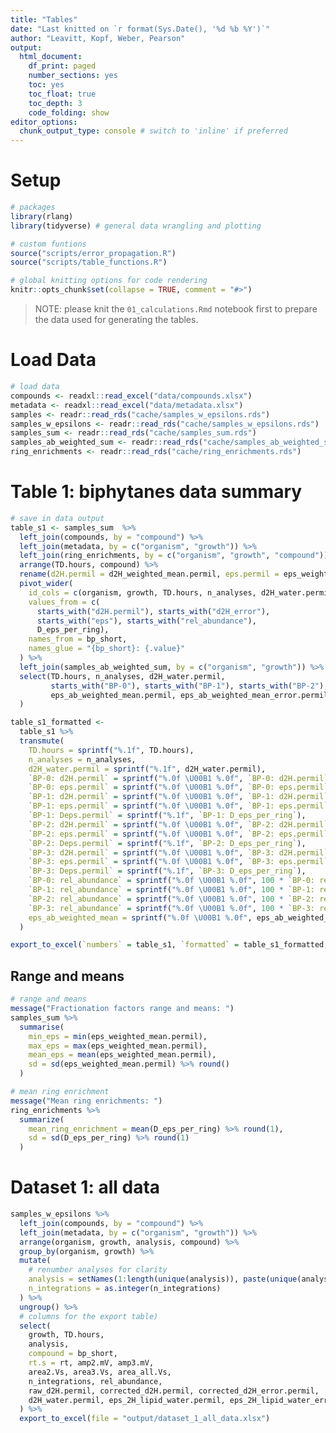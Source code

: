 ```yaml
---
title: "Tables"
date: "Last knitted on `r format(Sys.Date(), '%d %b %Y')`"
author: "Leavitt, Kopf, Weber, Pearson"
output:
  html_document: 
    df_print: paged
    number_sections: yes
    toc: yes
    toc_float: true
    toc_depth: 3
    code_folding: show
editor_options:
  chunk_output_type: console # switch to 'inline' if preferred
---
```


# Setup

```r
# packages
library(rlang)
library(tidyverse) # general data wrangling and plotting

# custom funtions
source("scripts/error_propagation.R")
source("scripts/table_functions.R")

# global knitting options for code rendering
knitr::opts_chunk$set(collapse = TRUE, comment = "#>")
```

> NOTE: please knit the `01_calculations.Rmd` notebook first to prepare the data used for generating the tables.


# Load Data

```r
# load data
compounds <- readxl::read_excel("data/compounds.xlsx")
metadata <- readxl::read_excel("data/metadata.xlsx")
samples <- readr::read_rds("cache/samples_w_epsilons.rds") 
samples_w_epsilons <- readr::read_rds("cache/samples_w_epsilons.rds")
samples_sum <- readr::read_rds("cache/samples_sum.rds")
samples_ab_weighted_sum <- readr::read_rds("cache/samples_ab_weighted_sum.rds")
ring_enrichments <- readr::read_rds("cache/ring_enrichments.rds")
```

# Table 1: biphytanes data summary

```r
# save in data output
table_s1 <- samples_sum  %>%
  left_join(compounds, by = "compound") %>%
  left_join(metadata, by = c("organism", "growth")) %>%
  left_join(ring_enrichments, by = c("organism", "growth", "compound")) %>%
  arrange(TD.hours, compound) %>%
  rename(d2H.permil = d2H_weighted_mean.permil, eps.permil = eps_weighted_mean.permil) %>%
  pivot_wider(
    id_cols = c(organism, growth, TD.hours, n_analyses, d2H_water.permil),
    values_from = c(
      starts_with("d2H.permil"), starts_with("d2H_error"),
      starts_with("eps"), starts_with("rel_abundance"), 
      D_eps_per_ring),
    names_from = bp_short,
    names_glue = "{bp_short}: {.value}"
  ) %>%
  left_join(samples_ab_weighted_sum, by = c("organism", "growth")) %>%
  select(TD.hours, n_analyses, d2H_water.permil, 
         starts_with("BP-0"), starts_with("BP-1"), starts_with("BP-2"), starts_with("BP-3"),
         eps_ab_weighted_mean.permil, eps_ab_weighted_mean_error.permil
  )

table_s1_formatted <-
  table_s1 %>% 
  transmute(
    TD.hours = sprintf("%.1f", TD.hours),
    n_analyses = n_analyses,
    d2H_water.permil = sprintf("%.1f", d2H_water.permil),
    `BP-0: d2H.permil` = sprintf("%.0f \U00B1 %.0f", `BP-0: d2H.permil`,  `BP-0: d2H_error.permil`),
    `BP-0: eps.permil` = sprintf("%.0f \U00B1 %.0f", `BP-0: eps.permil`,  `BP-0: eps_error.permil`),
    `BP-1: d2H.permil` = sprintf("%.0f \U00B1 %.0f", `BP-1: d2H.permil`,  `BP-1: d2H_error.permil`),
    `BP-1: eps.permil` = sprintf("%.0f \U00B1 %.0f", `BP-1: eps.permil`,  `BP-1: eps_error.permil`),
    `BP-1: Deps.permil` = sprintf("%.1f", `BP-1: D_eps_per_ring`),
    `BP-2: d2H.permil` = sprintf("%.0f \U00B1 %.0f", `BP-2: d2H.permil`,  `BP-2: d2H_error.permil`),
    `BP-2: eps.permil` = sprintf("%.0f \U00B1 %.0f", `BP-2: eps.permil`,  `BP-2: eps_error.permil`),
    `BP-2: Deps.permil` = sprintf("%.1f", `BP-2: D_eps_per_ring`),
    `BP-3: d2H.permil` = sprintf("%.0f \U00B1 %.0f", `BP-3: d2H.permil`,  `BP-3: d2H_error.permil`),
    `BP-3: eps.permil` = sprintf("%.0f \U00B1 %.0f", `BP-3: eps.permil`,  `BP-3: eps_error.permil`),
    `BP-3: Deps.permil` = sprintf("%.1f", `BP-3: D_eps_per_ring`),
    `BP-0: rel_abundance` = sprintf("%.0f \U00B1 %.0f", 100 * `BP-0: rel_abundance_mean`, 100 * `BP-0: rel_abundance_error`),
    `BP-1: rel_abundance` = sprintf("%.0f \U00B1 %.0f", 100 * `BP-1: rel_abundance_mean`, 100 * `BP-1: rel_abundance_error`),
    `BP-2: rel_abundance` = sprintf("%.0f \U00B1 %.0f", 100 * `BP-2: rel_abundance_mean`, 100 * `BP-2: rel_abundance_error`),
    `BP-3: rel_abundance` = sprintf("%.0f \U00B1 %.0f", 100 * `BP-3: rel_abundance_mean`, 100 * `BP-3: rel_abundance_error`),
    eps_ab_weighted_mean = sprintf("%.0f \U00B1 %.0f", eps_ab_weighted_mean.permil, eps_ab_weighted_mean_error.permil)
  )

export_to_excel(`numbers` = table_s1, `formatted` = table_s1_formatted, file = "output/table_1_data_summary.xlsx")
```

## Range and means

```r
# range and means
message("Fractionation factors range and means: ")
samples_sum %>%
  summarise(
    min_eps = min(eps_weighted_mean.permil), 
    max_eps = max(eps_weighted_mean.permil), 
    mean_eps = mean(eps_weighted_mean.permil), 
    sd = sd(eps_weighted_mean.permil) %>% round()
  )

# mean ring enrichment
message("Mean ring enrichments: ")
ring_enrichments %>% 
  summarize(
    mean_ring_enrichment = mean(D_eps_per_ring) %>% round(1), 
    sd = sd(D_eps_per_ring) %>% round(1)
  )
```


# Dataset 1: all data

```r
samples_w_epsilons %>%
  left_join(compounds, by = "compound") %>%
  left_join(metadata, by = c("organism", "growth")) %>%
  arrange(organism, growth, analysis, compound) %>%
  group_by(organism, growth) %>%
  mutate(
    # renumber analyses for clarity
    analysis = setNames(1:length(unique(analysis)), paste(unique(analysis)))[paste(analysis)],
    n_integrations = as.integer(n_integrations)
  ) %>% 
  ungroup() %>%
  # columns for the export table)
  select(
    growth, TD.hours, 
    analysis, 
    compound = bp_short,
    rt.s = rt, amp2.mV, amp3.mV, 
    area2.Vs, area3.Vs, area_all.Vs,
    n_integrations, rel_abundance,
    raw_d2H.permil, corrected_d2H.permil, corrected_d2H_error.permil,
    d2H_water.permil, eps_2H_lipid_water.permil, eps_2H_lipid_water_error.permil
  ) %>%
  export_to_excel(file = "output/dataset_1_all_data.xlsx")
```


